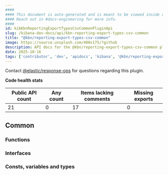 ```yaml
---
####
#### This document is auto-generated and is meant to be viewed inside our experimental, new docs system.
#### Reach out in #docs-engineering for more info.
####
id: kibKbnReportingExportTypesCsvCommonPluginApi
slug: /kibana-dev-docs/api/kbn-reporting-export-types-csv-common
title: "@kbn/reporting-export-types-csv-common"
image: https://source.unsplash.com/400x175/?github
description: API docs for the @kbn/reporting-export-types-csv-common plugin
date: 2025-10-16
tags: ['contributor', 'dev', 'apidocs', 'kibana', '@kbn/reporting-export-types-csv-common']
---
```




Contact [@elastic/response-ops](https://github.com/orgs/elastic/teams/response-ops) for questions regarding this plugin.

**Code health stats**

| Public API count  | Any count | Items lacking comments | Missing exports |
|-------------------|-----------|------------------------|-----------------|
| 21 | 0 | 17 | 0 |

## Common

### Functions
<DocDefinitionList data={kbnReportingExportTypesCsvCommonObj.common.functions}/>

### Interfaces
<DocDefinitionList data={kbnReportingExportTypesCsvCommonObj.common.interfaces}/>

### Consts, variables and types
<DocDefinitionList data={kbnReportingExportTypesCsvCommonObj.common.misc}/>

